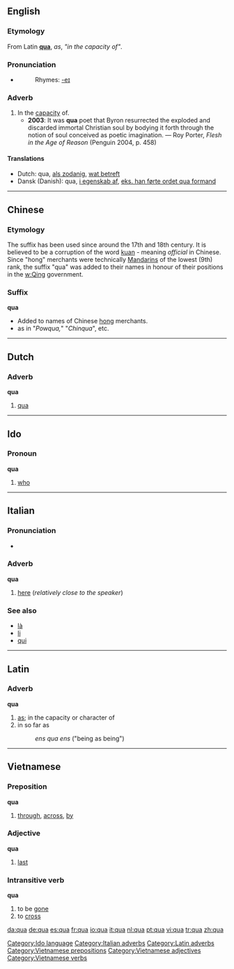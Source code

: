 ==English==
===Etymology===
From Latin '''[[#Latin|qua]]''', ''as'', ''"in the capacity of"''.

===Pronunciation===
*{{IPA|/kwɑː/}}
*:Rhymes: [[Rhymes:English:-eɪ|-eɪ]]

===Adverb===
{{en-adv|-}}

# In the [[capacity]] of.
#*'''2003''': It was '''qua''' poet that Byron resurrected the exploded and discarded immortal Christian soul by bodying it forth through the notion of soul conceived as poetic imagination. — Roy Porter, ''Flesh in the Age of Reason'' (Penguin 2004, p. 458)

====Translations====
{{top}}
*Dutch: qua, [[als zodanig]], [[wat betreft]]
*Dansk (Danish): qua, [[i egenskab af]], [[eks. han førte ordet qua formand]]
{{mid}}
{{bottom}}

----

==Chinese==
{{zh-attention|Chinese header should be replaced with language|key=zqua}}

===Etymology===
The suffix has been used since around the 17th and 18th century. It is believed to be a corruption of the word [[kuan]] - meaning ''official'' in Chinese. Since "hong" merchants were technically [[Mandarin]]s of the lowest (9th) rank, the suffix "qua" was added to their names in honour of their positions in the [[w:Qing]] government.

===Suffix===
'''qua'''

*Added to names of Chinese [[hong]] merchants.
*as in "''Powqua,''" "''Chinqua''", etc.  

----

==Dutch==

===Adverb===
'''qua'''

# [[#English|qua]]

----

==Ido==

===Pronoun===
'''qua'''

# [[who]]

[[Category:Ido language]]

----

==Italian==

===Pronunciation===
*{{IPA|/kwa/}}

===Adverb===
'''qua'''

# [[here]] (''relatively close to the speaker'') <!--can't remember whether this is true, or whether this applies to "qui" instead-->

===See also===
*[[là#Italian|là]]
*[[li#Italian|li]]
*[[qui#Italian|qui]]

----

==Latin==

===Adverb===
'''qua'''

# [[as]]; in the capacity or character of
# in so far as
#: ''ens qua ens'' ("being as being")

----

==Vietnamese==
===Preposition===
'''qua'''
# [[through]], [[across]], [[by]]

===Adjective===
'''qua'''
# [[last#Adjective|last]]

===Intransitive verb===
'''qua'''
# to be [[gone]]
# to [[cross#Verb|cross]]

[[Category:Italian adverbs]]
[[Category:Latin adverbs]]
[[Category:Vietnamese prepositions]]
[[Category:Vietnamese adjectives]]
[[Category:Vietnamese verbs]]

[[da:qua]]
[[de:qua]]
[[es:qua]]
[[fr:qua]]
[[io:qua]]
[[it:qua]]
[[nl:qua]]
[[pt:qua]]
[[vi:qua]]
[[tr:qua]]
[[zh:qua]]